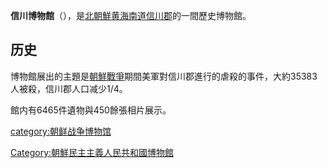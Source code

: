 {{expand|time=2014-12-17T16:20:19+00:00}}
{{unreferenced|time=2014-12-17T16:20:19+00:00}}
'''信川博物館'''（{{lang-ko|신천박물관}}），是[[北朝鮮|北朝鮮]][[黄海南道|黄海南道]][[信川郡|信川郡]]的一間歷史博物館。

==历史==
博物館展出的主題是[[朝鮮戰爭|朝鮮戰爭]]期間美軍對信川郡進行的虐殺的事件，大約35383人被殺，信川郡人口减少1/4。

館内有6465件遺物與450餘張相片展示。

[[Category:朝鮮民主主義人民共和國博物館|Category:朝鮮民主主義人民共和國博物館]]
[[category:朝鲜战争博物馆|category:朝鲜战争博物馆]]